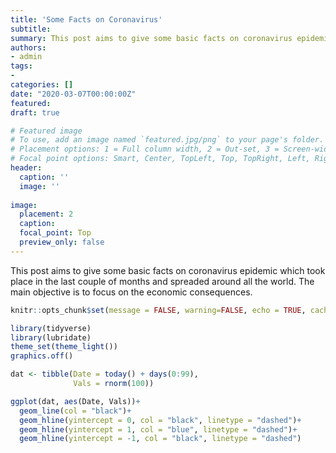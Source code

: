 ```yaml
---
title: 'Some Facts on Coronavirus'
subtitle: 
summary: This post aims to give some basic facts on coronavirus epidemic which took place in the last couple of months and spreaded around all the world. The main objective is to focus on the economic consequences.
authors:
- admin
tags:
- 
categories: []
date: "2020-03-07T00:00:00Z"
featured:
draft: true

# Featured image
# To use, add an image named `featured.jpg/png` to your page's folder.
# Placement options: 1 = Full column width, 2 = Out-set, 3 = Screen-width
# Focal point options: Smart, Center, TopLeft, Top, TopRight, Left, Right, BottomLeft, Bottom, BottomRight
header:
  caption: ''
  image: ''
  
image:
  placement: 2
  caption:
  focal_point: Top
  preview_only: false
---
```


This post aims to give some basic facts on coronavirus epidemic which took place in the last couple of months and spreaded around all the world. The main objective is to focus on the economic consequences.

```r
knitr::opts_chunk$set(message = FALSE, warning=FALSE, echo = TRUE, cache = FALSE)
```


```r
library(tidyverse)
library(lubridate)
theme_set(theme_light())
graphics.off()
```

```r
dat <- tibble(Date = today() + days(0:99),
              Vals = rnorm(100))

ggplot(dat, aes(Date, Vals))+
  geom_line(col = "black")+
  geom_hline(yintercept = 0, col = "black", linetype = "dashed")+
  geom_hline(yintercept = 1, col = "blue", linetype = "dashed")+
  geom_hline(yintercept = -1, col = "black", linetype = "dashed")
```

